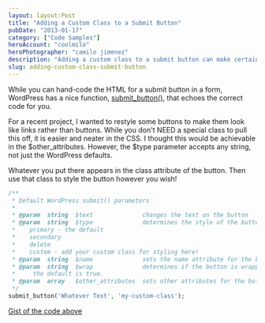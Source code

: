 ```yaml
---
layout: layout:Post
title: "Adding a Custom Class to a Submit Button"
pubDate: "2013-01-17"
category: ["Code Samples"]
heroAccount: "coolmilo"
heroPhotographer: "camilo jimenez"
description: "Adding a custom class to a submit button can make certain designs easier to manage. Check out this super-simple solution."
slug: adding-custom-class-submit-button
---
```


While you can hand-code the HTML for a submit button in a form, WordPress has a nice function, [submit_button()](https://codex.wordpress.org/Function_Reference/submit_button), that echoes the correct code for you.

For a recent project, I wanted to restyle some buttons to make them look like links rather than buttons. While you don't NEED a special class to pull this off, it is easier and neater in the CSS. I thought this would be achievable in the $other_attributes. However, the $type parameter accepts any string, not just the WordPress defaults.

Whatever you put there appears in the class attribute of the button. Then use that class to style the button however you wish!

```php
/**
 * Default WordPress submit() parameters
 *
 * @param  string  $text              changes the text on the button
 * @param  string  $type              determines the style of the button. WordPress styling options:
 *    primary - the default
 *    secondary
 *    delete
 *    custom - add your custom class for styling here!
 * @param  string  $name              sets the name attribute for the button, its "Submit" by default.
 * @param  string  $wrap              determines if the button is wrapped in paragraphs tags or not,
 *     the default is true.
 * @param  array   $other_attributes  sets other attributes for the button.
 */
submit_button('Whatever Text', 'my-custom-class');
```

[Gist of the code above](https://gist.github.com/slushman/a32d7d8f5bbd4fa04602)
